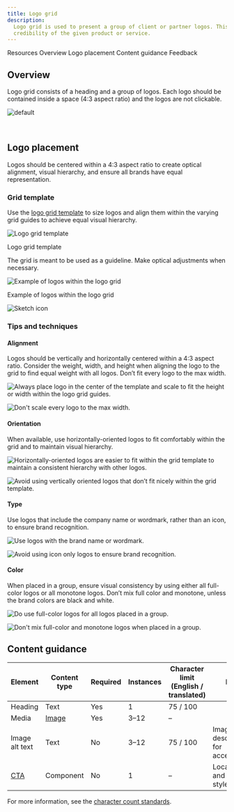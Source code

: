 ```yaml
---
title: Logo grid
description:
  Logo grid is used to present a group of client or partner logos. This pattern is commonly used to establish
  credibility of the given product or service.
---
```



<ComponentDescription name="Logo grid" type="layout" />

<AnchorLinks>

<AnchorLink>Resources</AnchorLink>
<AnchorLink>Overview</AnchorLink>
<AnchorLink>Logo placement</AnchorLink>
<AnchorLink>Content guidance</AnchorLink>
<AnchorLink>Feedback</AnchorLink>

</AnchorLinks>

<ResourceLinks name="Logo grid" type="layout" />

## Overview

Logo grid consists of a heading and a group of logos. Each logo should be contained inside a space (4:3 aspect ratio)
and the logos are not clickable.

![default](../..//images/pattern/logo-grid/logo-grid-default.png)

<br />

## Logo placement

Logos should be centered within a 4:3 aspect ratio to create optical alignment, visual hierarchy, and ensure all brands
have equal representation.

### Grid template

Use the [logo grid template](https://ibm.box.com/s/t85vh5blf8lbya13ro2c40pzp49m5es1) to size logos and align them within
the varying grid guides to achieve equal visual hierarchy.

<Row>

<Column colMd={8} colLg={8}>

![Logo grid template](../../images/pattern/logo-grid/logo-grid-grid-template.png)

<Caption>Logo grid template</Caption>

</Column>

</Row>

The grid is meant to be used as a guideline. Make optical adjustments when necessary.

<Row>

<Column colMd={8} colLg={8}>

![Example of logos within the logo grid](../../images/pattern/logo-grid/logo-grid-grid-template-4-example.png)

<Caption>Example of logos within the logo grid</Caption>

</Column>

</Row>

<Row className="resource-card-group">
  <Column colMd={4} colLg={4} noGutterSm>
<ResourceCard
  subTitle="Logo placement grid"
  href="https://ibm.box.com/s/t85vh5blf8lbya13ro2c40pzp49m5es1"
>

![Sketch icon](../../images/icon/sketch-symbol.svg)

</ResourceCard>
</Column>
</Row>

### Tips and techniques

#### Alignment

Logos should be vertically and horizontally centered within a 4:3 aspect ratio. Consider the weight, width, and height
when aligning the logo to the grid to find equal weight with all logos. Don’t fit every logo to the max width.

<DoDontRow>
  <DoDont caption="Always place logo in the center of the template and scale to fit the height or width within the logo grid guides.">

![Always place logo in the center of the template and scale to fit the height or width within the logo grid guides.](../../images/pattern/logo-grid/logo-grid-alignment-do.png)

  </DoDont>
  <DoDont type="dont" caption="Don't scale every logo to the max width.">

![Don't scale every logo to the max width.](../../images/pattern/logo-grid/logo-grid-alignment-dont.png)

  </DoDont>
</DoDontRow>

#### Orientation

When available, use horizontally-oriented logos to fit comfortably within the grid and to maintain visual hierarchy.

<DoDontRow>
  <DoDont caption="Horizontally oriented logos are easier to fit within the grid template to maintain optical hierarchy with other logos.">

![Horizontally-oriented logos are easier to fit within the grid template to maintain a consistent hierarchy with other logos.](../../images/pattern/logo-grid/logo-grid-orientation-do.png)

  </DoDont>
  <DoDont type="dont" caption="Avoid using vertically oriented logos that don’t fit nicely within the grid template.">

![Avoid using vertically oriented logos that don’t fit nicely within the grid template.](../../images/pattern/logo-grid/logo-grid-orientation-dont.png)

  </DoDont>
</DoDontRow>

#### Type

Use logos that include the company name or wordmark, rather than an icon, to ensure brand recognition.

<DoDontRow>
  <DoDont caption="Use logos with the brand name or wordmark.">

![Use logos with the brand name or wordmark.](../../images/pattern/logo-grid/logo-grid-type-do.png)

  </DoDont>
  <DoDont type="dont" caption="Avoid using icon-only logos to ensure brand recognition.">

![Avoid using icon only logos to ensure brand recognition.](../../images/pattern/logo-grid/logo-grid-type-dont.png)

  </DoDont>
</DoDontRow>

#### Color

When placed in a group, ensure visual consistency by using either all full-color logos or all monotone logos. Don’t mix
full color and monotone, unless the brand colors are black and white.

<DoDontRow>
  <DoDont caption="Do use full color logos when placed in a group.">

![Do use full-color logos for all logos placed in a group.](../../images/pattern/logo-grid/logo-grid-color-do.png)

  </DoDont>
  <DoDont type="dont" caption="Don't mix full-color and monotone logos when placed in a group.">

![Don't mix full-color and monotone logos when placed in a group.](../../images/pattern/logo-grid/logo-grid-color-dont.png)

  </DoDont>
</DoDontRow>

## Content guidance

| Element                                                         | Content type                                                    | Required | Instances | Character limit <br/>(English / translated) | Notes                                   |
| --------------------------------------------------------------- | --------------------------------------------------------------- | -------- | --------- | ------------------------------------------- | --------------------------------------- |
| Heading                                                         | Text                                                            | Yes      | 1         | 75 / 100                                    |                                         |
| Media                                                           | [Image](https://www.ibm.com/standards/carbon/components/images) | Yes      | 3–12      | –                                           |                                         |
| Image alt text                                                  | Text                                                            | No       | 3–12      | 75 / 100                                    | Image description(s) for accessibility. |
| [CTA](https://www.ibm.com/standards/carbon/components/cta#card) | Component                                                       | No       | 1         | –                                           | Local type and card style only.         |

For more information, see the [character count standards](https://www.ibm.com/standards/carbon/guidelines/content#character-count-standards).

<ComponentFooter name="Logo grid" type="layout" />
